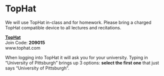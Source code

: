 # TopHat

We will use TopHat in-class and for homework.  Please bring a charged TopHat compatible device to all lectures and recitations.  

<!-- See the **Course Policies** section for information related to if you are not able to answer TopHat questions during class due to technical difficulties.   -->

[**TopHat**](www.tophat.com)  
Join Code: **209015**  
www.tophat.com  

When logging into TopHat it will ask you for your university.  Typing in "University of Pittsburgh" brings up 3 options: **select the first one** that just says "University of Pittsburgh".
